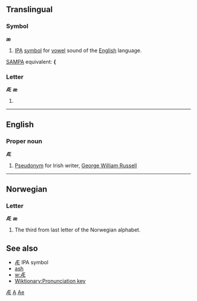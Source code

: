 

==Translingual==
===Symbol===
'''æ'''
#[[w:International_Phonetic_Alphabet|IPA]] [[symbol]] for [[vowel]] sound of the [[English]] language.
[[SAMPA]] equivalent: '''{'''

===Letter===
'''Æ'''  '''æ'''

#
----
==English==
===Proper noun===
'''Æ'''
#[[pseudonym|Pseudonym]] for Irish writer, [[w:George William Russell|George William Russell]]  

----
==Norwegian==
===Letter===
'''Æ'''  '''æ'''
#The third from last letter of the Norwegian alphabet.


[[Category:Latin letters|Æ]]
[[Category:IPA symbols|A]]

==See also==
*[[Æ]] IPA symbol
*[[ash]]
*[[w:Æ]]
*[[Wiktionary:Pronunciation key]]

[[Category:Latin letters|Ae]]